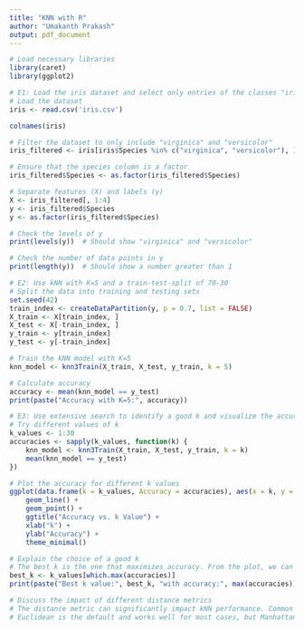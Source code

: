 ```yaml
---
title: "KNN with R"
author: "Umakanth Prakash"
output: pdf_document
---
```


```r
# Load necessary libraries
library(caret)
library(ggplot2)

# E1: Load the iris dataset and select only entries of the classes "iris virginica" or "iris versicolor"
# Load the dataset
iris <- read.csv('iris.csv')

colnames(iris)

# Filter the dataset to only include "virginica" and "versicolor"
iris_filtered <- iris[iris$Species %in% c("virginica", "versicolor"), ]

# Ensure that the species column is a factor
iris_filtered$Species <- as.factor(iris_filtered$Species)

# Separate features (X) and labels (y)
X <- iris_filtered[, 1:4]
y <- iris_filtered$Species
y <- as.factor(iris_filtered$Species)

# Check the levels of y
print(levels(y))  # Should show "virginica" and "versicolor"

# Check the number of data points in y
print(length(y))  # Should show a number greater than 1

# E2: Use kNN with K=5 and a train-test-split of 70-30
# Split the data into training and testing sets
set.seed(42)
train_index <- createDataPartition(y, p = 0.7, list = FALSE)
X_train <- X[train_index, ]
X_test <- X[-train_index, ]
y_train <- y[train_index]
y_test <- y[-train_index]

# Train the kNN model with K=5
knn_model <- knn3Train(X_train, X_test, y_train, k = 5)

# Calculate accuracy
accuracy <- mean(knn_model == y_test)
print(paste("Accuracy with K=5:", accuracy))

# E3: Use extensive search to identify a good k and visualize the accuracy
# Try different values of k
k_values <- 1:30
accuracies <- sapply(k_values, function(k) {
    knn_model <- knn3Train(X_train, X_test, y_train, k = k)
    mean(knn_model == y_test)
})

# Plot the accuracy for different k values
ggplot(data.frame(k = k_values, Accuracy = accuracies), aes(x = k, y = Accuracy)) +
    geom_line() +
    geom_point() +
    ggtitle("Accuracy vs. k Value") +
    xlab("k") +
    ylab("Accuracy") +
    theme_minimal()

# Explain the choice of a good k
# The best k is the one that maximizes accuracy. From the plot, we can choose the k with the highest accuracy.
best_k <- k_values[which.max(accuracies)]
print(paste("Best k value:", best_k, "with accuracy:", max(accuracies)))

# Discuss the impact of different distance metrics
# The distance metric can significantly impact kNN performance. Common metrics include Euclidean, Manhattan, and Minkowski.
# Euclidean is the default and works well for most cases, but Manhattan can be better for high-dimensional data.
```